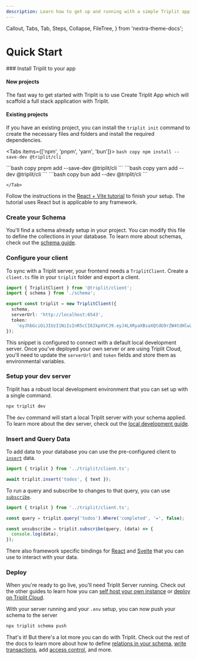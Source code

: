 ```yaml
---
description: Learn how to get up and running with a simple Triplit app.
---
```


  Callout,
  Tabs,
  Tab,
  Steps,
  Collapse,
  FileTree,
} from 'nextra-theme-docs';

# Quick Start

<Steps>
### Install Triplit to your app

#### New projects

The fast way to get started with Triplit is to use Create Triplit App which will scaffold a full stack application with Triplit.

<CreateTriplitAppTabs />

#### Existing projects

If you have an existing project, you can install the `triplit init` command to create the necessary files and folders and install the required dependencies.

<Tabs items={['npm', 'pnpm', 'yarn', 'bun']}>
  <Tab>
    ```bash copy
    npm install --save-dev @triplit/cli
    ```

  </Tab>
  <Tab>
    ```bash copy
    pnpm add --save-dev @triplit/cli
    ```

  </Tab>
  <Tab>
    ```bash copy
    yarn add --dev @triplit/cli 
    ```

  </Tab>
  <Tab>
    ```bash copy
    bun add --dev @triplit/cli 
    ```
    
    </Tab>
</Tabs>

Follow the instructions in the [React + Vite tutorial](/react-tutorial) to finish your setup. The tutorial uses React but is applicable to any framework.

### Create your Schema

<FileTree>
  <FileTree.Folder name="triplit" defaultOpen>
    <FileTree.File name="schema.ts" />
  </FileTree.Folder>
</FileTree>

You'll find a schema already setup in your project. You can modify this file to define the collections in your database. To learn more about schemas, check out the [schema guide](/schemas).

### Configure your client

<FileTree>
  <FileTree.Folder name="triplit" defaultOpen>
    <FileTree.File name="client.ts" />
  </FileTree.Folder>
</FileTree>

To sync with a Triplit server, your frontend needs a `TriplitClient`. Create a `client.ts` file in your `triplit` folder and export a client.

```typescript filename="triplit.ts" copy
import { TriplitClient } from '@triplit/client';
import { schema } from './schema';

export const triplit = new TriplitClient({
  schema,
  serverUrl: 'http://localhost:6543',
  token:
    'eyJhbGciOiJIUzI1NiIsInR5cCI6IkpXVCJ9.eyJ4LXRyaXBsaXQtdG9rZW4tdHlwZSI6InNlY3JldCIsIngtdHJpcGxpdC1wcm9qZWN0LWlkIjoibG9jYWwtcHJvamVjdC1pZCJ9.8Z76XXPc9esdlZb2b7NDC7IVajNXKc4eVcPsO7Ve0ug',
});
```

This snippet is configured to connect with a default local development server. Once you've deployed your own server or are using Triplit Cloud, you'll need to update the `serverUrl` and `token` fields and store them as environmental variables.

### Setup your dev server

Triplit has a robust local development environment that you can set up with a single command.

```bash copy
npx triplit dev
```

The `dev` command will start a local Triplit server with your schema applied. To learn more about the dev server, check out the [local development guide](/local-development).

### Insert and Query Data

To add data to your database you can use the pre-configured client to [`insert`](/client/insert) data.

```typescript
import { triplit } from '../triplit/client.ts';

await triplit.insert('todos', { text });
```

To run a query and subscribe to changes to that query, you can use [`subscribe`](/client/subscribe).

```typescript
import { triplit } from '../triplit/client.ts';

const query = triplit.query('todos').Where('completed', '=', false);

const unsubscribe = triplit.subscribe(query, (data) => {
  console.log(data);
});
```

There also framework specific bindings for [React](/frameworks/react) and [Svelte](/frameworks/svelte) that you can use to interact with your data.

### Deploy

When you're ready to go live, you'll need Triplit Server running. Check out the other guides to learn how you can [self host your own instance](/triplit-cloud/self-hosted-deployments) or [deploy on Triplit Cloud](/triplit-cloud/managed-machines).

With your server running and your `.env` setup, you can now push your schema to the server

```bash copy
npx triplit schema push
```

That's it! But there's a lot more you can do with Triplit. Check out the rest of the docs to learn more about how to define [relations in your schema](/schemas/relations), [write transactions](/client/transact), add [access control](/schemas/rules), and more.

</Steps>
